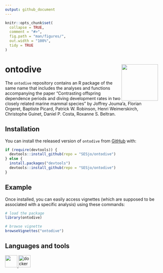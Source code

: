 ```yaml
---
output: github_document
---
```


<!-- README.md is generated from README.Rmd. Please edit that file -->

```r
knitr::opts_chunk$set(
  collapse = TRUE,
  comment = "#>",
  fig.path = "man/figures/",
  out.width = "100%",
  tidy = TRUE
)
```

<!-- badges: start -->

<!-- badges: end -->

# ontodive <img src="man/figures/logo.png" align="right" width="120"/>

The `ontodive` repository contains an R package of the same name that includes the analyses and functions accompanying the paper "Contrasting offspring dependence periods and diving development rates in two closely related marine mammal species" by Joffrey Jouma'a, Florian Orgeret, Baptiste Picard, Patrick W. Robinson, Henri Weimerskirch, Christophe Guinet, Daniel P. Costa, Roxanne S. Beltran.

## Installation

You can install the released version of `ontodive` from [GitHub](https://github.com/) with:

``` r
if (require(devtools)) {
  devtools::install_github(repo = "SESjo/ontodive")
} else {
  install.packages("devtools")
  devtools::install_github(repo = "SESjo/ontodive")
}
```

## Example

Once installed, you can easily access vignettes (which are supposed to be associated with a specific analysis) using these commands:

``` r
# load the package
library(ontodive)

# browse vignette
browseVignettes("ontodive")
```

## Languages and tools

<p align="left">
<a href="https://cran.r-project.org/" target="_blank" rel="noreferrer" class="external-link"> <img src="https://raw.githubusercontent.com/devicons/devicon/master/icons/r/r-original.svg" width="40" height="40"></a><a href="https://posit.co/products/open-source/rstudio/" target="_blank" rel="noreferrer" class="external-link"> <img src="https://raw.githubusercontent.com/devicons/devicon/master/icons/rstudio/rstudio-original.svg" alt="docker" width="40" height="40"></a></p>
